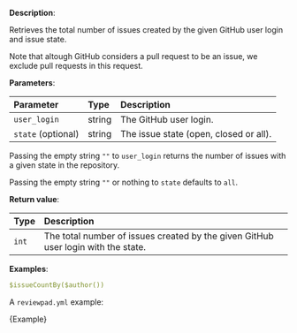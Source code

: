 
**Description**:

Retrieves the total number of issues created by the given GitHub user login and issue state.

Note that altough GitHub considers a pull request to be an issue, we exclude pull requests in this request.

**Parameters**:

| Parameter          | Type   | Description                            |
| :----------------- | :----- | :------------------------------------- |
| `user_login`       | string | The GitHub user login.                 |
| `state` (optional) | string | The issue state (open, closed or all). |

Passing the empty string `""` to `user_login` returns the number of issues with a given state in the repository.

Passing the empty string `""` or nothing to `state` defaults to `all`.

**Return value**:

| Type  | Description                                                                       |
| :---- | :-------------------------------------------------------------------------------- |
| `int` | The total number of issues created by the given GitHub user login with the state. |

**Examples**:

```yml
$issueCountBy($author())
```

A `reviewpad.yml` example:

<CodeBlock language="yml">{Example}</CodeBlock>
